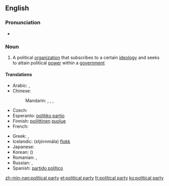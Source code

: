==English==
{{wikipedia}}

===Pronunciation===
* {{audio|En-uk-political party.ogg|Audio (UK)}}

===Noun===
{{en-noun|sg=[[political]] [[party]]|pl=political parties}}

# A political [[organization]] that subscribes to a certain [[ideology]] and seeks to attain political [[power]] within a [[government]]

====Translations====
{{trans-top|political organization}}
* Arabic: {{t|ar|حزب سياسي|m|tr=Hizb siyaasiy}},  {{t-|ar|حزب|m|tr=Hizb}}
* Chinese:
*: Mandarin: {{t-|cmn|政黨|sc=Hani}}, {{t-|cmn|政党|tr=zhèngdǎng|sc=Hani}}, {{t-|cmn|黨|sc=Hani}}, {{t-|cmn|党|tr=dǎng|sc=Hani}}
* Czech: {{t-|cs|politická strana|f}}
* Esperanto: [[politiko partio]]
* Finnish: [[poliittinen]] [[puolue]]
* French: {{t+|fr|parti politique}}
{{trans-mid}}
* Greek: {{t-|el|πολιτικό κόμμα|n|tr=politikó kóma}},  {{qualifier|colloquial}} {{t+|el|κόμμα|n|tr=kóma}}
* Icelandic: (stjórnmála) [[flokk]]
* Japanese: {{t+|ja|政党|tr=せいとう, seitō}}
* Korean: {{t+|ko|정당|tr=jeongdang|sc=Hang}} ({{t+|ko|政黨|sc=Hani}})
* Romanian: {{t|ro|partide politice|n|p}}, {{t|ro|partid politic|n}}
* Russian: {{t|ru|политическая партия|f|tr=politíčeskaja pártija}},  {{t+|ru|партия|f|tr=pártija}}
* Spanish: [[partido político]]
{{trans-bottom}}

[[zh-min-nan:political party]]
[[et:political party]]
[[fr:political party]]
[[ko:political party]]